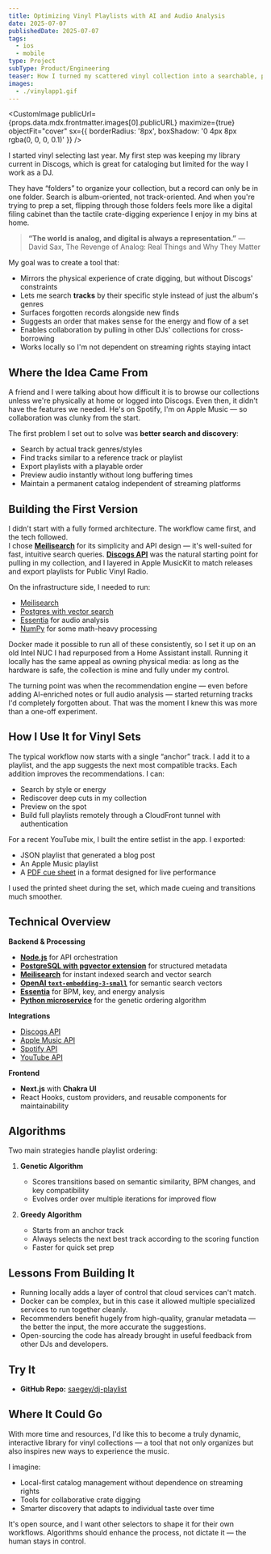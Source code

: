 ```yaml
---
title: Optimizing Vinyl Playlists with AI and Audio Analysis
date: 2025-07-07
publishedDate: 2025-07-07
tags:
  - ios
  - mobile
type: Project
subType: Product/Engineering
teaser: How I turned my scattered vinyl collection into a searchable, playable library without losing the soul of crate digging.
images:
  - ./vinylapp1.gif
---
```


<CustomImage
  publicUrl={props.data.mdx.frontmatter.images[0].publicURL}
  maximize={true}
  objectFit="cover"
  sx={{ borderRadius: '8px', boxShadow: '0 4px 8px rgba(0, 0, 0, 0.1)' }}
/>

I started vinyl selecting last year. My first step was keeping my library current in Discogs, which is great for cataloging but limited for the way I work as a DJ.

They have “folders” to organize your collection, but a record can only be in one folder. Search is album-oriented, not track-oriented. And when you're trying to prep a set, flipping through those folders feels more like a digital filing cabinet than the tactile crate-digging experience I enjoy in my bins at home.

> **“The world is analog, and digital is always a representation.”**
> ― David Sax, The Revenge of Analog: Real Things and Why They Matter

My goal was to create a tool that:

- Mirrors the physical experience of crate digging, but without Discogs' constraints
- Lets me search **tracks** by their specific style instead of just the album's genres
- Surfaces forgotten records alongside new finds
- Suggests an order that makes sense for the energy and flow of a set
- Enables collaboration by pulling in other DJs' collections for cross-borrowing
- Works locally so I'm not dependent on streaming rights staying intact

## Where the Idea Came From

A friend and I were talking about how difficult it is to browse our collections unless we're physically at home or logged into Discogs. Even then, it didn't have the features we needed. He's on Spotify, I'm on Apple Music — so collaboration was clunky from the start.

The first problem I set out to solve was **better search and discovery**:

- Search by actual track genres/styles
- Find tracks similar to a reference track or playlist
- Export playlists with a playable order
- Preview audio instantly without long buffering times
- Maintain a permanent catalog independent of streaming platforms

## Building the First Version

I didn't start with a fully formed architecture. The workflow came first, and the tech followed.  
I chose **[Meilisearch](https://www.meilisearch.com/)** for its simplicity and API design — it's well-suited for fast, intuitive search queries. **[Discogs API](https://www.discogs.com/developers/)** was the natural starting point for pulling in my collection, and I layered in Apple MusicKit to match releases and export playlists for Public Vinyl Radio.

On the infrastructure side, I needed to run:

- [Meilisearch](https://www.meilisearch.com/)
- [Postgres with vector search](https://github.com/pgvector/pgvector)
- [Essentia](https://essentia.upf.edu/) for audio analysis
- [NumPy](https://numpy.org/) for some math-heavy processing

Docker made it possible to run all of these consistently, so I set it up on an old Intel NUC I had repurposed from a Home Assistant install. Running it locally has the same appeal as owning physical media: as long as the hardware is safe, the collection is mine and fully under my control.

The turning point was when the recommendation engine — even before adding AI-enriched notes or full audio analysis — started returning tracks I'd completely forgotten about. That was the moment I knew this was more than a one-off experiment.

## How I Use It for Vinyl Sets

The typical workflow now starts with a single “anchor” track. I add it to a playlist, and the app suggests the next most compatible tracks. Each addition improves the recommendations. I can:

- Search by style or energy
- Rediscover deep cuts in my collection
- Preview on the spot
- Build full playlists remotely through a CloudFront tunnel with authentication

For a recent YouTube mix, I built the entire setlist in the app. I exported:

- JSON playlist that generated a blog post
- An Apple Music playlist
- A <a href="/jazz_sazon.pdf" target="_blank" rel="noopener noreferrer">PDF cue sheet</a> in a format designed for live performance

I used the printed sheet during the set, which made cueing and transitions much smoother.

## Technical Overview

**Backend & Processing**

- [**Node.js**](https://nodejs.org/) for API orchestration
- [**PostgreSQL with pgvector extension**](https://github.com/pgvector/pgvector) for structured metadata
- [**Meilisearch**](https://www.meilisearch.com/) for instant indexed search and vector search
- [**OpenAI `text-embedding-3-small`**](https://platform.openai.com/docs/guides/embeddings) for semantic search vectors
- [**Essentia**](https://essentia.upf.edu/) for BPM, key, and energy analysis
- [**Python microservice**](https://www.python.org/) for the genetic ordering algorithm

**Integrations**

- [Discogs API](https://www.discogs.com/developers/)
- [Apple Music API](https://developer.apple.com/documentation/applemusicapi)
- [Spotify API](https://developer.spotify.com/documentation/web-api/)
- [YouTube API](https://developers.google.com/youtube/v3)

**Frontend**

- **Next.js** with **Chakra UI**
- React Hooks, custom providers, and reusable components for maintainability

## Algorithms

Two main strategies handle playlist ordering:

1. **Genetic Algorithm**
   - Scores transitions based on semantic similarity, BPM changes, and key compatibility
   - Evolves order over multiple iterations for improved flow

2. **Greedy Algorithm**
   - Starts from an anchor track
   - Always selects the next best track according to the scoring function
   - Faster for quick set prep

## Lessons From Building It

- Running locally adds a layer of control that cloud services can't match.
- Docker can be complex, but in this case it allowed multiple specialized services to run together cleanly.
- Recommenders benefit hugely from high-quality, granular metadata — the better the input, the more accurate the suggestions.
- Open-sourcing the code has already brought in useful feedback from other DJs and developers.

## Try It

- **GitHub Repo:** [saegey/dj-playlist](https://github.com/saegey/dj-playlist)

## Where It Could Go

With more time and resources, I'd like this to become a truly dynamic, interactive library for vinyl collections — a tool that not only organizes but also inspires new ways to experience the music.

I imagine:

- Local-first catalog management without dependence on streaming rights
- Tools for collaborative crate digging
- Smarter discovery that adapts to individual taste over time

It's open source, and I want other selectors to shape it for their own workflows. Algorithms should enhance the process, not dictate it — the human stays in control.
